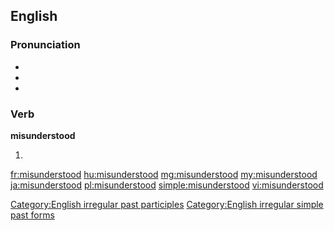 ==English==
{{wikipedia|dab=misunderstood}}

===Pronunciation===
* {{IPA|/mɪsɜndərˈstʊd/}}
* {{audio|en-us-misunderstood.ogg|Audio (US)}}
* {{rhymes|ʊd}}

===Verb===
'''misunderstood'''

# {{past of|[[misunderstand]]}}

[[Category:English irregular past participles]]
[[Category:English irregular simple past forms]]

[[fr:misunderstood]]
[[hu:misunderstood]]
[[mg:misunderstood]]
[[my:misunderstood]]
[[ja:misunderstood]]
[[pl:misunderstood]]
[[simple:misunderstood]]
[[vi:misunderstood]]